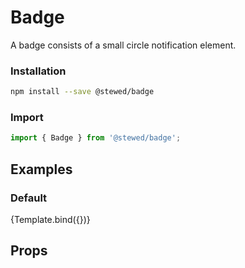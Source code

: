 
<Meta title="Components/Badge" component={Badge} />

# Badge

A badge consists of a small circle notification element.

### Installation

```bash
npm install --save @stewed/badge
```

### Import

```js
import { Badge } from '@stewed/badge';
```

## Examples


### Default

<Canvas>
    <Story
        name="Base"
        args={{
            skin: 'success',
            count: '99+'
        }}
    >
        {Template.bind({})}
    </Story>
</Canvas>

## Props

<ArgsTable of={Badge} />
